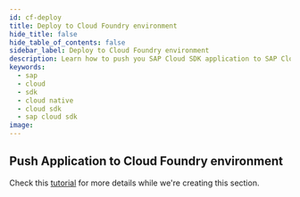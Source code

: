 ```yaml
---
id: cf-deploy
title: Deploy to Cloud Foundry environment
hide_title: false
hide_table_of_contents: false
sidebar_label: Deploy to Cloud Foundry environment
description: Learn how to push you SAP Cloud SDK application to SAP Cloud Foundry environment
keywords:
  - sap
  - cloud
  - sdk
  - cloud native
  - cloud sdk
  - sap cloud sdk
image:
---
```


## Push Application to Cloud Foundry environment

Check this [tutorial](https://developers.sap.com/tutorials/s4sdk-cloud-foundry-sample-application.html) for more details while we're creating this section.
